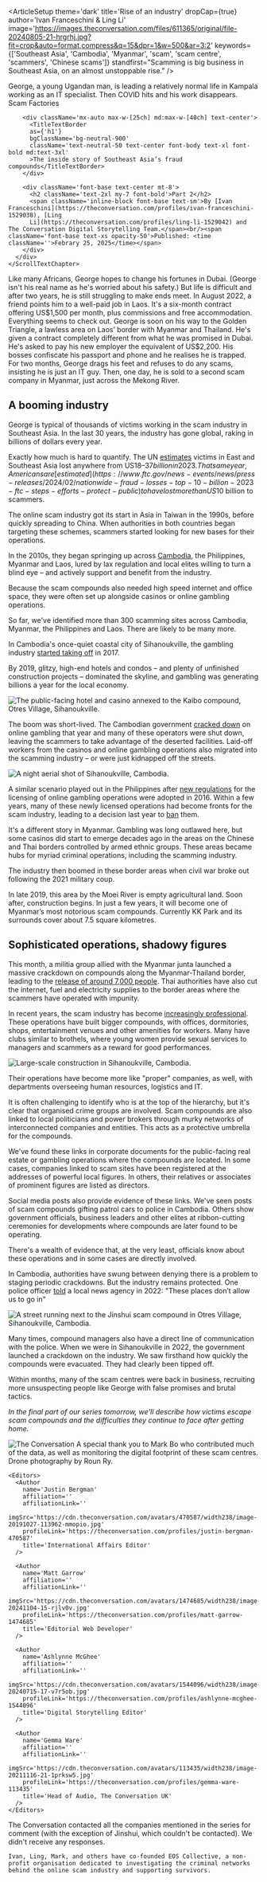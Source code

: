 
<ArticleSetup
  theme='dark'
  title='Rise of an industry'
  dropCap={true}
  author='Ivan Franceschini & Ling Li'
  image='https://images.theconversation.com/files/611365/original/file-20240805-21-hrgrhj.jpg?fit=crop&auto=format,compress&q=15&dpr=1&w=500&ar=3:2'
  keywords={['Southeast Asia', 'Cambodia', 'Myanmar', 'scam', 'scam centre', 'scammers', 'Chinese scams']}
  standfirst="Scamming is big business in Southeast Asia, on an almost unstoppable rise."
/>

<ScrollSection pinType="pin_clipped" className="intro_section mb-12 bg-black">
  <ScrollBackground>
    <Picture
      src='https://images.theconversation.com/files/616688/original/file-20240902-16-ab0sos.jpg'
      loading='eager'
      className='full_screen_media make_visible md:-translate-x-32'
      imgClassName='object-bottom-center frank_img'
      caption=''
      source=''
      sourceLink=''
      alt='A man facing into a window with shadows hiding his left side.'
      focalPoint={{
        mobile: { x: 0.5, y: 0 },
        tablet: { x: 0.5, y: 0 },
        tabletLandscape: { x: 0.5, y: 0 },
        laptop: { x: 0.5, y: 0 },
        desktop: { x: 0.5, y: 0 }
      }}
    />
    <Picture
      src='https://images.theconversation.com/files/616687/original/file-20240902-20-fpm408.jpg'
      loading='lazy'
      className='full_screen_media'
      imgClassName='object-bottom-center'
      caption=''
      source='Source: Halima Athumani'
      sourceLink=''
      alt='A man sitting on a chair.'
      focalPoint={{
        mobile: { x: 0.6, y: 0 },
        tablet: { x: 0.6, y: 0 },
        tabletLandscape: { x: 0.55, y: 0 },
        laptop: { x: 0.55, y: 0 },
        desktop: { x: 0.55, y: 0 }
      }}
    />
  </ScrollBackground>
  <ScrollForeground>
    <ScrollTextChapter className="max-sm:chapter_dark_background sm:text-right text-center sm:ml-auto sm:w-1/2" position="">
      George, a young Ugandan man, is leading a relatively normal life in Kampala working as an IT specialist.
    </ScrollTextChapter>
    <ScrollTextChapter className="max-sm:chapter_dark_background" step={true} position="left" >
      Then COVID hits and his work disappears.
    </ScrollTextChapter>
    <ScrollTextChapter className="mb-[80vh]" position="center" step={true}>
      <div className='place-content-center mt-20 mb-32 '>
        <div className='mx-auto max-w-[45ch] text-center'>
          <TitleTextBorder
          as={'h1'}
          bgClassName='bg-neutral-50'
          className='text-neutral-800 text-balance text-center font-base text-5xl font-bold md:text-6xl lg:text-7xl'
          >Scam Factories</TitleTextBorder>
          <br />
        </div>

        <div className='mx-auto max-w-[25ch] md:max-w-[40ch] text-center'>
          <TitleTextBorder
          as={'h1'}
          bgClassName='bg-neutral-900'
          className='text-neutral-50 text-center font-body text-xl font-bold md:text-3xl'
          >The inside story of Southeast Asia’s fraud compounds</TitleTextBorder>
        </div>

        <div className='font-base text-center mt-8'>
          <h2 className='text-2xl my-7 font-bold'>Part 2</h2>
          <span className='inline-block font-base text-sm'>By [Ivan Franceschini](https://theconversation.com/profiles/ivan-franceschini-1529038), [Ling
          Li](https://theconversation.com/profiles/ling-li-1529042) and The Conversation Digital Storytelling Team.</span><br/><span className='font-base text-xs opacity-50'>Published: <time className=''>Febrary 25, 2025</time></span>
        </div>
      </div>
    </ScrollTextChapter>
  </ScrollForeground>
</ScrollSection>

<ScrollSection pinType="pin_block" className="mt-[-100vh]" id="georgeMap">
  <ScrollBackground>
    <GeorgeMap />
  </ScrollBackground>
  <ScrollForeground>
    <ScrollTextChapter step={true} className="mt-[20vh] chapter_dark_background text-center sm:w-4/5" position="">
      Like many Africans, George hopes to change his fortunes in Dubai. (George isn't his real name as he's worried about his safety.)
    </ScrollTextChapter>
    <ScrollTextChapter step={true} position="center" className="chapter_dark_background">
      But life is difficult and after two years, he is still struggling to make ends meet.
    </ScrollTextChapter>
    <ScrollTextChapter step={true} position="" className="chapter_dark_background text-center sm:w-4/5">
      In August 2022, a friend points him to a well-paid job in Laos. It's a six-month contract offering US$1,500 per month, plus commissions and free accommodation. Everything seems to check out.
    </ScrollTextChapter>
    <ScrollTextChapter step={true} position="center" className="chapter_dark_background">
      George is soon on his way to the Golden Triangle, a lawless area on Laos’ border with Myanmar and Thailand.
    </ScrollTextChapter>
    <ScrollTextChapter step={true} position="" className="chapter_dark_background text-center">
      He's given a contract completely different from what he was promised in Dubai. He's asked to pay his new employer the equivalent of US$2,200.
    </ScrollTextChapter>
    <ScrollTextChapter position="center" className="chapter_dark_background">
      His bosses confiscate his passport and phone and he realises he is trapped.
    </ScrollTextChapter>
    <ScrollTextChapter position="" className="chapter_dark_background">
      <div>
        <Pullquote className='!mt-5' quoteClassname='opacity-20' quote="That's when everything started changing." />
        <Pullquote className='!mb-5' quoteClassname='opacity-20' startQuoteIcon={false} endQuoteIcon={true} quote="The moment they give you a script and tell you, you get to know immediately what you have to do." />
      </div>
    </ScrollTextChapter>
    <ScrollTextChapter step={true} position="" className="chapter_dark_background text-center">
      For two months, George drags his feet and refuses to do any scams, insisting he is just an IT guy. Then, one day, he is sold to a second scam company in Myanmar, just across the Mekong River.
    </ScrollTextChapter>
    <ScrollTextChapter step={true} position="" className="chapter_dark_background">
      <div>
        <Pullquote className='!mt-5' quoteClassname='opacity-20' quote="They don't tell you [how much they sell you for]. They just tell you: ‘We own you. We bought you.’" />
        <Pullquote className='!mb-5' quoteClassname='opacity-20' startQuoteIcon={false}  endQuoteIcon={true} quote="It takes you back to the ages of the slave trade in Africa." />
      </div>
    </ScrollTextChapter>
  </ScrollForeground>
</ScrollSection>

##  A booming industry

George is typical of thousands of victims working in the scam industry in Southeast Asia. In the last 30 years, the industry has gone global, raking in billions of dollars every year.

Exactly how much is hard to quantify. The UN [estimates](https://www.unodc.org/roseap/en/2024/10/cyberfraud-industry-expands-southeast-asia/story.html) victims in East and Southeast Asia lost anywhere from US$18–37 billion in 2023. That same year, Americans are [estimated](https://www.ftc.gov/news-events/news/press-releases/2024/02/nationwide-fraud-losses-top-10-billion-2023-ftc-steps-efforts-protect-public) to have lost more than US$10 billion to scammers.

The online scam industry got its start in Asia in Taiwan in the 1990s, before quickly spreading to China. When authorities in both countries began targeting these schemes, scammers started looking for new bases for their operations. 

In the 2010s, they began springing up across [Cambodia](https://globalchinapulse.net/transnational-crime-meets-embedded-corruption-in-cambodia), the Philippines, Myanmar and Laos, lured by lax regulation and local elites willing to turn a blind eye – and actively support and benefit from the industry.

Because the scam compounds also needed high speed internet and office space, they were often set up alongside casinos or online gambling operations.

So far, we've identified more than 300 scamming sites across Cambodia, Myanmar, the Philippines and Laos. There are likely to be many more.

<Infographic src='https://datawrapper.dwcdn.net/Nk6G7/' useDarkMade={false} className='aspect-[750/511]'/>

In Cambodia's once-quiet coastal city of Sihanoukville, the gambling industry [started taking off](https://globalchinapulse.net/sihanoukville-rise-and-fall-of-a-frontier-city/) in 2017.

<BeforeAfterSlider
  beforeSrc='https://images.theconversation.com/files/645686/original/file-20250130-15-dml083.jpg'
  afterSrc='https://images.theconversation.com/files/645486/original/file-20250129-15-j565ud.jpg'
  className=''
  sliderClassName='aspect-[839/472]'
  loading='lazy'
  source='Satellite image: Google'
  caption="Satellite images from 2016 (left) and 2021 (right) show the spread of a massive development zone, with known scam compounds, outside Sihanoukville."
  alt='Satellite images from 2016 and 2021 of a massive development zone outside Sihanoukville.'
  sliderPosition={30}
/>

By 2019, glitzy, high-end hotels and condos – and plenty of unfinished construction projects – dominated the skyline, and gambling was generating billions a year for the local economy.

<Image
  src='https://images.theconversation.com/files/611308/original/file-20240805-19-pv3hzl.jpg'
  align=''
  imgClassName='aspect-[3/2]'
  loading='lazy'
  alt='The public-facing hotel and casino annexed to the Kaibo compound, Otres Village, Sihanoukville.'
  source='Photo: Roun Ry'
  caption='The public-facing hotel and casino annexed to the Kaibo compound, Otres Village, Sihanoukville.'
/> 

<Readmore />

The boom was short-lived. The Cambodian government [cracked down](https://www.scmp.com/comment/opinion/article/3025687/how-cambodias-online-gambling-ban-sparked-great-chinese-exodus-2019) on online gambling that year and many of these operators were shut down, leaving the scammers to take advantage of the deserted facilities. Laid-off workers from the casinos and online gambling operations also migrated into the scamming industry – or were just kidnapped off the streets.

<Image
  src='https://images.theconversation.com/files/611365/original/file-20240805-21-hrgrhj.jpg'
  align=''
  imgClassName='aspect-[3/2]'
  loading='lazy'
  alt='A night aerial shot of Sihanoukville, Cambodia.'
  source='Photo: Roun Ry'
  caption="Sihanoukville's economy has been built on casinos, gambling and construction."
/> 

A similar scenario played out in the Philippines after [new regulations](https://taiwaninsight.org/2021/02/04/going-to-paradise-the-online-gambling-industry-and-taiwanese-pogos-workers-in-the-philippines/) for the licensing of online gambling operations were adopted in 2016. Within a few years, many of these newly licensed operations had become fronts for the scam industry, leading to a decision last year to [ban](https://edition.cnn.com/2024/07/23/asia/philippines-pogos-ban-illegal-gambling-intl-hnk/index.html) them.

It's a different story in Myanmar. Gambling was long outlawed here, but some casinos did start to emerge decades ago in the areas on the Chinese and Thai borders controlled by armed ethnic groups. These areas became hubs for myriad criminal operations, including the scamming industry.

The industry then boomed in these border areas when civil war broke out following the 2021 military coup.

<ScrollSection pinType="pin_clipped" className="mb-12" id='kk_park'>
  <ScrollBackground bgClassName='kk_park_sat_wrapper'>
    <Picture
      src='https://images.theconversation.com/files/649397/original/file-20250217-32-1k3kry.jpg'
      loading='eager'
      className='full_screen_media make_visible '
      imgClassName='object-bottom-center '
      caption=''
      source='Source: Google Maps'
      sourceLink=''
      alt=''
      focalPoint={{
        mobile: { x: 0.4, y: 0.5},
        tablet: { x: 0.4, y: 0.55},
        tabletLandscape: { x: 0.4, y: 0.55},
        laptop: { x: 0.4, y: 0.55},
        desktop: { x: 0.4, y: 0.55}
      }}
    />
    <Picture
      src='https://images.theconversation.com/files/649398/original/file-20250217-32-kf0cho.jpg'
      loading='lazy'
      className='full_screen_media'
      imgClassName='object-bottom-center'
      caption=''
      source='Source: Google Maps'
      sourceLink=''
      alt=''
      focalPoint={{
        mobile: { x: 0.4, y: 0.5},
        tablet: { x: 0.4, y: 0.55},
        tabletLandscape: { x: 0.4, y: 0.55},
        laptop: { x: 0.4, y: 0.55},
        desktop: { x: 0.4, y: 0.55}
      }}
    />
    <Picture
      src='https://images.theconversation.com/files/649399/original/file-20250217-50-2gnwgg.jpg'
      loading='lazy'
      className='full_screen_media'
      imgClassName='object-bottom-center'
      caption=''
      source='Source: Google Maps'
      sourceLink=''
      alt=''
      focalPoint={{
        mobile: { x: 0.4, y: 0.5},
        tablet: { x: 0.4, y: 0.55},
        tabletLandscape: { x: 0.4, y: 0.55},
        laptop: { x: 0.4, y: 0.55},
        desktop: { x: 0.4, y: 0.55}
      }}
    />
    <Picture
      src='https://images.theconversation.com/files/649400/original/file-20250217-32-6b95wq.jpg'
      loading='lazy'
      className='full_screen_media'
      imgClassName='object-bottom-center'
      caption=''
      source='Source: Google Maps'
      sourceLink=''
      alt=''
      focalPoint={{
        mobile: { x: 0.4, y: 0.5},
        tablet: { x: 0.4, y: 0.55},
        tabletLandscape: { x: 0.4, y: 0.55},
        laptop: { x: 0.4, y: 0.55},
        desktop: { x: 0.4, y: 0.55}
      }}
    />
  </ScrollBackground>
  <ScrollForeground>
    <ScrollTextChapter className="chapter_dark_background" position="center">
      In late 2019, this area by the Moei River is empty agricultural land.
    </ScrollTextChapter>
    <ScrollTextChapter className="chapter_dark_background"  position="right" step={true}>
      Soon after, construction begins.
    </ScrollTextChapter>
    <ScrollTextChapter className="chapter_dark_background" position="center" step={true}>
      In just a few years, it will become one of Myanmar’s most notorious scam compounds.
    </ScrollTextChapter>
    <ScrollTextChapter className="chapter_dark_background" position="center" step={true}>
      Currently KK Park and its surrounds cover about 7.5 square kilometres.
    </ScrollTextChapter>
  </ScrollForeground>
</ScrollSection>

## Sophisticated operations, shadowy figures

This month, a militia group allied with the Myanmar junta launched a massive crackdown on compounds along the Myanmar-Thailand border, leading to the [release of around 7,000 people](https://www.theguardian.com/world/2025/feb/19/myanmar-scam-call-centre-compound-rescues-thailand-crackdown). Thai authorities have also cut the internet, fuel and electricity supplies to the border areas where the scammers have operated with impunity.

In recent years, the scam industry has become [increasingly professional](https://www.tandfonline.com/doi/full/10.1080/14672715.2023.2268104). These operations have built bigger compounds, with offices, dormitories, shops, entertainment venues and other amenities for workers. Many have clubs similar to brothels, where young women provide sexual services to managers and scammers as a reward for good performances. 

<Image
  src='https://images.theconversation.com/files/644285/original/file-20250123-18-mpdjcr.jpeg?ixlib=rb-4.1.0q=45&auto=format&w=500&dpr=1'
  align=''
  className=''
  imgClassName='aspect-[3/2]'
  loading='lazy'
  alt='Large-scale construction in Sihanoukville, Cambodia.'
  source='Photo: Ivan Franceschini'
  caption='Large-scale construction in Sihanoukville, Cambodia.'
/> 

Their operations have become more like "proper" companies, as well, with departments overseeing human resources, logistics and IT.

<HeirarchyGraphic />

It is often challenging to identify who is at the top of the hierarchy, but it's clear that organised crime groups are involved. Scam compounds are also linked to local politicians and power brokers through murky networks of interconnected companies and entities. This acts as a protective umbrella for the compounds.

We've found these links in corporate documents for the public-facing real estate or gambling operations where the compounds are located. In some cases, companies linked to scam sites have been registered at the addresses of powerful local figures. In others, their relatives or associates of prominent figures are listed as directors.

Social media posts also provide evidence of these links. We've seen posts of scam compounds gifting patrol cars to police in Cambodia. Others show government officials, business leaders and other elites at ribbon-cutting ceremonies for developments where compounds are later found to be operating.

There's a wealth of evidence that, at the very least, officials know about these operations and in some cases are directly involved.

In Cambodia, authorities have swung between denying there is a problem to staging periodic crackdowns. But the industry remains protected. One police officer [told](https://vodenglish.news/body-found-hanging-in-sihanoukvilles-alleged-slave-compound-area/) a local news agency in 2022: "These places don’t allow us to go in"

<Image
  src='https://images.theconversation.com/files/611302/original/file-20240805-19-yyuymh.jpg'
  align=''
  className=''
  imgClassName='aspect-[3/2]'
  loading='lazy'
  alt='A street running next to the Jinshui scam compound in Otres Village, Sihanoukville, Cambodia.'
  source='Photo: Roun Ry'
  caption='A street running next to the Jinshui scam compound in Otres Village, Sihanoukville, Cambodia.'
/> 

Many times, compound managers also have a direct line of communication with the police. When we were in Sihanoukville in 2022, the government launched a crackdown on the industry. We saw firsthand how quickly the compounds were evacuated. They had clearly been tipped off. 

Within months, many of the scam centres were back in business, recruiting more unsuspecting people like George with false promises and brutal tactics.

_In the final part of our series tomorrow, we'll describe how victims escape scam compounds and the difficulties they continue to face after getting home._

<img src="https://counter.theconversation.com/content/250516/count.gif?distributor=republish-lightbox-advanced" alt="The Conversation" className='!border-0 !shadow-none !m-0 !max-h-[1px] !max-w-[1px] !min-h-[1px] !min-w-[1px] !opacity-0 !outline-none !p-0 w-px h-px' referrerPolicy='no-referrer-when-downgrade' />

<AuthorSection>
 <Acknowledgements>
  A special thank you to Mark Bo who contributed much of the data, as well as monitoring the digital footprint of these scam centres. Drone photography by Roun Ry.
  </Acknowledgements>

 <Editorial>
    <Authors>
      <Author
      name='Ivan Franceschini'
      affiliation='The University of Melbourne'
      affiliationLink='https://theconversation.com/institutions/the-university-of-melbourne-722'
      imgSrc='https://cdn.theconversation.com/avatars/1529038/width238/image-20250217-44-yrvzgb.jpg'
      profileLink='https://theconversation.com/profiles/ivan-franceschini-1529038'
      title='Lecturer, Chinese Studies'
      />
      <Author
      name='Ling Li'
      affiliation="Ca' Foscari University of Venice"
      affiliationLink='https://theconversation.com/institutions/ca-foscari-university-of-venice-4378'
      imgSrc='https://cdn.theconversation.com/avatars/1529042/width238/file-20240726-17-rt9b0t.jpg'
      profileLink='https://theconversation.com/profiles/ling-li-1529042'
      title='PhD candidate'
      />
    </Authors>

    <Editors>
      <Author
        name='Justin Bergman'
        affiliation=''
        affiliationLink=''
        imgSrc='https://cdn.theconversation.com/avatars/470587/width238/image-20191027-113962-mmopio.jpg'
        profileLink='https://theconversation.com/profiles/justin-bergman-470587'
        title='International Affairs Editor'
      />

      <Author
        name='Matt Garrow'
        affiliation=''
        affiliationLink=''
        imgSrc='https://cdn.theconversation.com/avatars/1474685/width238/image-20241104-15-rjlv0v.jpg'
        profileLink='https://theconversation.com/profiles/matt-garrow-1474685'
        title='Editorial Web Developer'
      />

      <Author
        name='Ashlynne McGhee'
        affiliation=''
        affiliationLink=''
        imgSrc='https://cdn.theconversation.com/avatars/1544096/width238/image-20240715-17-v7r5ob.jpg'
        profileLink='https://theconversation.com/profiles/ashlynne-mcghee-1544096'
        title='Digital Storytelling Editor'
      />

      <Author
        name='Gemma Ware'
        affiliation=''
        affiliationLink=''
        imgSrc='https://cdn.theconversation.com/avatars/113435/width238/image-20211116-21-1prksw5.jpg'
        profileLink='https://theconversation.com/profiles/gemma-ware-113435'
        title='Head of Audio, The Conversation UK'
      />
    </Editors>
  </Editorial>

  <Disclosures>
    The Conversation contacted all the companies mentioned in the series for comment (with the exception of Jinshui, which couldn't be contacted). We didn't receive any responses.

    Ivan, Ling, Mark, and others have co-founded EOS Collective, a non-profit organisation dedicated to investigating the criminal networks behind the online scam industry and supporting survivors.
  </Disclosures>
</AuthorSection>
